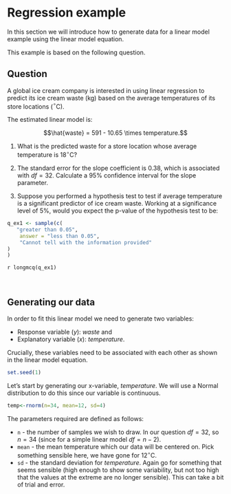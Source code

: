 # Regression example
In this section we will introduce how to generate data for a linear model example using the linear model equation.

This example is based on the following question.

## Question
A global ice cream company is interested in using linear regression to predict its ice cream waste (kg) based on the average temperatures of its store locations ($^{\circ}$C).

The estimated linear model is:

$$\hat{waste} = 591 - 10.65 \times temperature.$$

1. What is the predicted waste for a store location whose average temperature is 18$^{\circ}$C?

2. The standard error for the slope coefficient is 0.38, which is associated with $df=32$. Calculate a 95% confidence interval for the slope parameter.

3. Suppose you performed a hypothesis test to test if average temperature is a significant predictor of ice cream waste. Working at a significance level of 5%, would you expect the p-value of the hypothesis test to be:

```r
q_ex1 <- sample(c(
   "greater than 0.05",
    answer = "less than 0.05",
    "Cannot tell with the information provided"
)
)
```

`r longmcq(q_ex1)`

<br>

## Generating our data
In order to fit this linear model we need to generate two variables: 

* Response variable ($y$): $waste$ and
* Explanatory variable ($x$): $temperature$.

Crucially, these variables need to be associated with each other as shown in the linear model equation.

```r
set.seed(1)
```

Let's start by generating our x-variable, $temperature$. We will use a Normal distribution to do this since our variable is continuous.

```r
temp<-rnorm(n=34, mean=12, sd=4)
```


The parameters required are defined as follows:

* `n` - the number of samples we wish to draw. In our question $df=32$, so $n=34$ (since for a simple linear model $df=n-2$).
* `mean` - the mean temperature which our data will be centered on. Pick something sensible here, we have gone for $12^{\circ}$C.
* `sd` - the standard deviation for $temperature$. Again go for something that seems sensible (high enough to show some variability, but not too high that the values at the extreme are no longer sensible). This can take a bit of trial and error.
